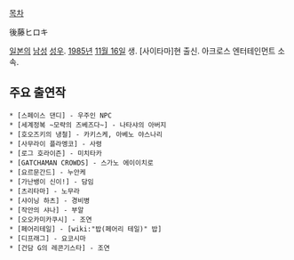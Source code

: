 [[목차]]

後藤ヒロキ

[[일본]]의 [[남성]] [[성우]]. [[1985년]] [[11월 16일]] 생. [사이타마]현 출신.  아크로스 엔터테인먼트 소속.

== 주요 출연작 ==
 * [스페이스 댄디] - 우주인 NPC
 * [세계정복 ~모략의 즈베즈다~] - 나타샤의 아버지
 * [호오즈키의 냉철] - 카키스케, 아베노 야스나리
 * [사무라이 플라멩코] - 사령
 * [로그 호라이즌] - 미치타카
 * [GATCHAMAN CROWDS] - 스가노 에이이치로
 * [요르문간드] - 누안케
 * [가난뱅이 신이!] - 담임
 * [츠리타마] - 노무라
 * [샤이닝 하츠] - 경비병
 * [작안의 샤나] - 부알
 * [오오카미카쿠시] - 조연
 * [페어리테일] - [wiki:"밥(페어리 테일)" 밥]
 * [디프래그] - 요코시마
 * [건담 G의 레콘기스타] - 조연
